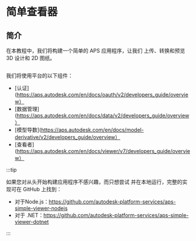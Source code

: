 
# 简单查看器

## 简介

在本教程中，我们将构建一个简单的 APS 应用程序，让我们
上传、转换和预览 3D 设计和 2D 图纸。

<Image img={PreviewUrl} />

我们将使用平台的以下组件：

- [认证](https://aps.autodesk.com/en/docs/oauth/v2/developers_guide/overview）
- [数据管理](https://aps.autodesk.com/en/docs/data/v2/developers_guide/overview）
- [模型导数](https://aps.autodesk.com/en/docs/model-derivative/v2/developers_guide/overview）
- [查看者](https://aps.autodesk.com/en/docs/viewer/v7/developers_guide/overview）



:::tip

如果您对从头开始构建应用程序不感兴趣，而只想尝试
并在本地运行，完整的实现可在 GitHub 上找到：
- 对于Node.js：https://github.com/autodesk-platform-services/aps-simple-viewer-nodejs
- 对于 .NET：https://github.com/autodesk-platform-services/aps-simple-viewer-dotnet


:::

